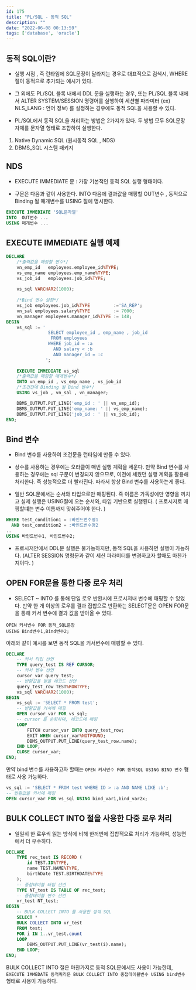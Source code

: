 ```yaml
---
id: 175
title: "PL/SQL - 동적 SQL"
description: ""
date: "2022-06-08 00:13:59"
tags: ['database', 'oracle']
---
```

## 동적 SQL이란?

- 실행 시점 , 즉 런타임에 SQL문장이 달라지는 경우로 대표적으로 검색시, WHERE 절이 동적으로 추가되는 예시가 있다. 
- 그 외에도 PL/SQL 블록 내에서 DDL 문을 실행하는 경우, 또는 PL/SQL 블록 내에서 ALTER SYSTEM/SESSION 명령어를 실행하여 세션별 파라미터 (ex) NLS_LANG : 언어 정보) 를 설정하는 경우에도 동적 SQL을 사용할 수 있다. 

- PL/SQL에서 동적 SQL을 처리하는 방법은 2가지가 있다. 두 방법 모두 SQL문장 자체를 문자열 형태로 조합하여 실행한다. 

1. Native Dynamic SQL (원시동적 SQL , NDS)
2. DBMS_SQL 시스템 패키지 


## NDS 

- EXECUTE IMMEDIATE 문 : 가장 기본적인 동적 SQL 실행 형태이다. 

- 구문은 다음과 같이 사용한다. INTO 다음에 결과값을 매핑할 OUT변수 , 동적으로 Binding 될 매개변수를 USING 절에 명시한다. 

```SQL
EXECUTE IMMEDIATE 'SQL문자열'
INTO  OUT변수 ...
USING 매개변수 ...
```

## EXECUTE IMMEDIATE 실행 예제 

```SQL
DECLARE 
    /*출력값을 매핑할 변수*/
    vn_emp_id   employees.employee_id%TYPE;
    vs_emp_name employees.emp_name%TYPE;
    vs_job_id   employees.job_id%TYPE;
    
    vs_sql VARCHAR2(1000);
    
    /*Bind 변수 설정*/
    vs_job employees.job_id%TYPE         :='SA_REP';
    vn_sal employees.salary%TYPE         := 7000;
    vn_manager employees.manager_id%TYPE := 148;
BEGIN 
    vs_sql := '
                SELECT employee_id , emp_name , job_id 
                 FROM employees 
                WHERE job_id = :a
                  AND salary < :b
                  AND manager_id = :c
               ';
                         
    EXECUTE IMMEDIATE vs_sql 
    /*출력값을 매핑할 매개변수*/
    INTO vn_emp_id , vs_emp_name , vs_job_id
    /*조건전에 Binding 될 Bind 변수*/
    USING vs_job , vn_sal , vn_manager;

    DBMS_OUTPUT.PUT_LINE('emp_id : ' || vn_emp_id);
    DBMS_OUTPUT.PUT_LINE('emp_name: ' || vs_emp_name);
    DBMS_OUTPUT.PUT_LINE('job_id : ' || vs_job_id);
END;
```

## Bind 변수

- Bind 변수를 사용하여 조건문을 런타임에 만들 수 있다. 
- 상수를 사용하는 경우에는 오라클이 매번 실행 계획을 세운다. 만약 Bind 변수를 사용하는 경우에는 sql 구문이 변경되지 않으므로, 이전에 세웠던 실행 계획을 활용해 처리한다. 즉 성능적으로 더 빨라진다. 따라서 항상 Bind 변수를 사용하는게 좋다. 

- 일반 SQL문에서는 순서와 타입으로만 매핑된다. 즉 이름은 가독성에만 영향을 끼치고 실제 실행은 USING절에 오는 순서와, 타입 기반으로 실행된다. ( 프로시저로 매핑할떄는 변수 이름까지 맞춰주어야 한다. )

```SQL
WHERE test_condition1 = :바인드변수명1 
  AND test_condition2 = :바인드변수명2
..
USING 바인드변수1, 바인드변수2;
```
- 프로시저안에서 DDL문 실행은 불가능하지만, 동적 SQL을 사용하면 실행이 가능하다. (ALTER SESSION 명령문과 같이 세션 파라미터를 변경하고자 할때도 마찬가지이다. )





## OPEN FOR문을 통한 다중 로우 처리 

- SELECT ~ INTO 를 통해 단일 로우 반환시에 프로시저내 변수에 매핑할 수 있었다. 만약 한 개 이상의 로우를 결과 집합으로 반환하는 SELECT문은 OPEN FOR문을 통해 커서 변수에 결과 값을 받아올 수 있다. 

```
OPEN 커서변수 FOR 동적_SQL문장 
USING Bind변수1,Bind변수2;
```

아래와 같이 예시를 보면 동적 SQL을 커서변수에 매핑할 수 있다. 
```SQL
DECLARE 
    -- 커서 타입 선언
    TYPE query_test IS REF CURSOR;
    -- 커서 변수 선언
    cursor_var query_test;
    -- 반환값을 받을 레코드 선언
    query_test_row TEST%ROWTYPE;
    vs_sql VARCHAR2(1000);
BEGIN
    vs_sql := 'SELECT * FROM test';
    -- 반환값을 커서에 매핑
    OPEN cursor_var FOR vs_sql;
    -- cursor 를 순회하며, 레코드에 매핑 
    LOOP  
        FETCH cursor_var INTO query_test_row;
        EXIT WHEN cursor_var%NOTFOUND;
        DBMS_OUTPUT.PUT_LINE(query_test_row.name);
    END LOOP;
    CLOSE cursor_var;
END;
```

만약 bind 변수를 사용하고자 할때는 ```OPEN 커서변수 FOR 동적SQL USING BIND 변수``` 형태로 사용 가능하다. 
```SQL
vs_sql := 'SELECT * FROM test WHERE ID > :a AND NAME LIKE :b';
-- 반환값을 커서에 매핑
OPEN cursor_var FOR vs_sql USING bind_var1,bind_var2x;
```

## BULK COLLECT INTO 절을 사용한 다중 로우 처리 

- 일일히 한 로우씩 읽는 방식에 비해 한꺼번에 집합적으로 처리가 가능하여, 성능면에서 더 우수하다. 

```SQL
DECLARE 
    TYPE rec_test IS RECORD (
        id TEST.ID%TYPE,
        name TEST.NAME%TYPE,
        birthDate TEST.BIRTHDATE%TYPE
    );
    -- 중첩테이블 타입 선언
    TYPE NT_test IS TABLE OF rec_test;
    -- 중첩테이블 변수 선언
    vr_test NT_test;
BEGIN 
    -- BULK COLLECT INTO 를 사용한 정적 SQL 
    SELECT *
    BULK COLLECT INTO vr_test
    FROM test;
    FOR i IN 1..vr_test.count
    LOOP
        DBMS_OUTPUT.PUT_LINE(vr_test(i).name);
    END LOOP;
END;
```

BULK COLLECT INTO 절은 마찬가지로 동적 SQL문에서도 사용이 가능한데, 
```EXECUTE IMMEDATE 동적쿼리문 BULK COLLECT INTO 중첩테이블변수 USING bind변수``` 형태로 사용이 가능하다.